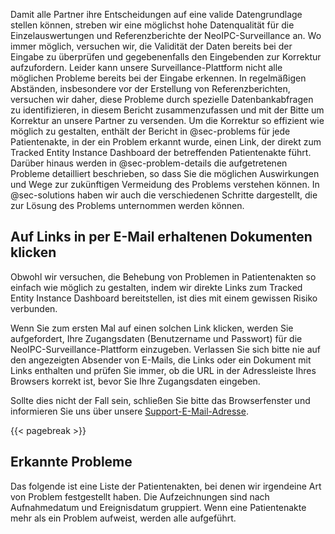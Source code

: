 Damit alle Partner ihre Entscheidungen auf eine valide Datengrundlage stellen können, streben wir eine möglichst hohe Datenqualität für die Einzelauswertungen und Referenzberichte der NeoIPC-Surveillance an.
Wo immer möglich, versuchen wir, die Validität der Daten bereits bei der Eingabe zu überprüfen und gegebenenfalls den Eingebenden zur Korrektur aufzufordern.
Leider kann unsere Surveillance-Plattform nicht alle möglichen Probleme bereits bei der Eingabe erkennen.
In regelmäßigen Abständen, insbesondere vor der Erstellung von Referenzberichten, versuchen wir daher, diese Probleme durch spezielle Datenbankabfragen zu identifizieren, in diesem Bericht zusammenzufassen und mit der Bitte um Korrektur an unsere Partner zu versenden.
Um die Korrektur so effizient wie möglich zu gestalten, enthält der Bericht in @sec-problems für jede Patientenakte, in der ein Problem erkannt wurde, einen Link, der direkt zum Tracked Entity Instance Dashboard der betreffenden Patientenakte führt.
Darüber hinaus werden in @sec-problem-details die aufgetretenen Probleme detailliert beschrieben, so dass Sie die möglichen Auswirkungen und Wege zur zukünftigen Vermeidung des Problems verstehen können.
In @sec-solutions haben wir auch die verschiedenen Schritte dargestellt, die zur Lösung des Problems unternommen werden können.

::: {.callout-warning}
## Auf Links in per E-Mail erhaltenen Dokumenten klicken

Obwohl wir versuchen, die Behebung von Problemen in Patientenakten so einfach wie möglich zu gestalten, indem wir direkte Links zum Tracked Entity Instance Dashboard bereitstellen, ist dies mit einem gewissen Risiko verbunden.

Wenn Sie zum ersten Mal auf einen solchen Link klicken, werden Sie aufgefordert, Ihre Zugangsdaten (Benutzername und Passwort) für die NeoIPC-Surveillance-Plattform einzugeben.
Verlassen Sie sich bitte nie auf den angezeigten Absender von E-Mails, die Links oder ein Dokument mit Links enthalten und prüfen Sie immer, ob die URL in der Adressleiste Ihres Browsers korrekt ist, bevor Sie Ihre Zugangsdaten eingeben.

Sollte dies nicht der Fall sein, schließen Sie bitte das Browserfenster und informieren Sie uns über unsere [Support-E-Mail-Adresse](mailto:`r support_email_address`).
:::

{{< pagebreak >}}

## Erkannte Probleme {#sec-problems}

Das folgende ist eine Liste der Patientenakten, bei denen wir irgendeine Art von Problem festgestellt haben. Die Aufzeichnungen sind nach Aufnahmedatum und Ereignisdatum gruppiert.
Wenn eine Patientenakte mehr als ein Problem aufweist, werden alle aufgeführt.
